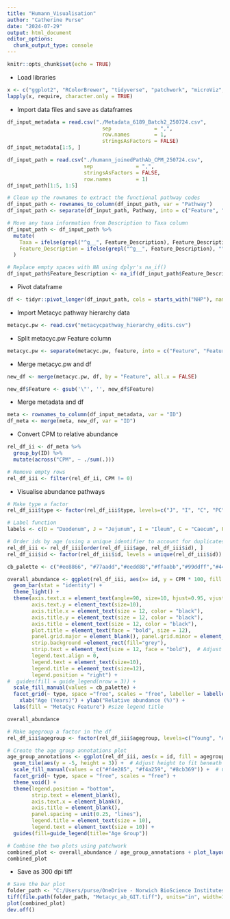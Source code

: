 ---
title: "Humann_Visualisation"
author: "Catherine Purse"
date: "2024-07-29"
output: html_document
editor_options: 
  chunk_output_type: console
---

```{r setup, include=FALSE}
knitr::opts_chunk$set(echo = TRUE)
```

* Load libraries
```{r packages, results='hide'}
x <- c("ggplot2", "RColorBrewer", "tidyverse", "patchwork", "microViz", "dplyr", "tidyr", "ALDEx2", "CoDaSeq", "grafify")
lapply(x, require, character.only = TRUE)
```

* Import data files and save as dataframes
```{r}
df_input_metadata = read.csv("./Metadata_6189_Batch2_250724.csv", 
                               sep              = ",", 
                               row.names        = 1,
                               stringsAsFactors = FALSE)
df_input_metadata[1:5, ]

df_input_path = read.csv("./humann_joinedPathAb_CPM_250724.csv", 
                         sep              = ",", 
                         stringsAsFactors = FALSE, 
                         row.names        = 1)
df_input_path[1:5, 1:5]
```

```{r}
# Clean up the rownames to extract the functional pathway codes
df_input_path <- rownames_to_column(df_input_path, var = "Pathway")
df_input_path <- separate(df_input_path, Pathway, into = c("Feature", "Feature_Description", "Taxa"), sep = "[:|]", extra = "merge", fill = "right")

# Move any taxa information from Description to Taxa column
df_input_path <- df_input_path %>%
  mutate(
    Taxa = ifelse(grepl("^g__", Feature_Description), Feature_Description, Taxa),
    Feature_Description = ifelse(grepl("^g__", Feature_Description), "", Feature_Description)
  )

# Replace empty spaces with NA using dplyr's na_if()
df_input_path$Feature_Description <- na_if(df_input_path$Feature_Description, "")
```

* Pivot dataframe
```{r}
df <- tidyr::pivot_longer(df_input_path, cols = starts_with("NHP"), names_to = "ID", values_to = "CPM")
```

* Import Metacyc pathway hierarchy data
```{r}
metacyc.pw <- read.csv("metacycpathway_hierarchy_edits.csv")
```

* Split metacyc.pw Feature column
```{r}
metacyc.pw <- separate(metacyc.pw, feature, into = c("Feature", "Feature_Description"), sep = ":", extra = "merge", fill = "right")
```

* Merge metacyc.pw and df
```{r}
new_df <- merge(metacyc.pw, df, by = "Feature", all.x = FALSE)

new_df$Feature <- gsub('\"', '', new_df$Feature)
```

* Merge metadata and df
```{r}
meta <- rownames_to_column(df_input_metadata, var = "ID")
df_meta <- merge(meta, new_df, var = "ID")
```

* Convert CPM to relative abundance
```{r}
rel_df_ii <- df_meta %>%
  group_by(ID) %>%
  mutate(across("CPM", ~ ./sum(.)))

# Remove empty rows
rel_df_iii <- filter(rel_df_ii, CPM != 0)
```


* Visualise abundance pathways
```{r}
# Make type a factor
rel_df_iii$type <- factor(rel_df_iii$type, levels=c("J", "I", "C", "PC", "DC"))

# Label function
labels <- c(D = "Duodenum", J = "Jejunum", I = "Ileum", C = "Caecum", PC = "Proximal Colon", DC = "Distal Colon")

# Order ids by age (using a unique identifier to account for duplicates in df)
rel_df_iii <- rel_df_iii[order(rel_df_iii$age, rel_df_iii$id), ]
rel_df_iii$id <- factor(rel_df_iii$id, levels = unique(rel_df_iii$id))

cb_palette <- c("#ee8866", "#77aadd","#eedd88","#ffaabb","#99ddff","#44bb99", "#bbcc33","#cc99cc","#dddddd","#ccbbaa","#dd7788","#66ccee")

overall_abundance <- ggplot(rel_df_iii, aes(x= id, y = CPM * 100, fill = level_1)) +
  geom_bar(stat = "identity") + 
  theme_light() +
  theme(axis.text.x = element_text(angle=90, size=10, hjust=0.95, vjust=0.2), 
        axis.text.y = element_text(size=10),
        axis.title.x = element_text(size = 12, color = "black"),
        axis.title.y = element_text(size = 12, color = "black"),
        axis.title = element_text(size = 12, color = "black"),
        plot.title = element_text(face = "bold", size = 12),
        panel.grid.major = element_blank(), panel.grid.minor = element_blank(), 
        strip.background =element_rect(fill="grey"),
        strip.text = element_text(size = 12, face = "bold"),  # Adjust the size of facet labels
        legend.text.align = 0, 
        legend.text = element_text(size=10),
        legend.title = element_text(size=12),
        legend.position = "right") +
#  guides(fill = guide_legend(nrow = 3)) +
  scale_fill_manual(values = cb_palette) +
  facet_grid(~ type, space ="free", scales = "free", labeller = labeller(type = labels)) +
    xlab("Age (Years)") + ylab("Relative abundance (%)") +
  labs(fill = "MetaCyc Feature") #size legend title

overall_abundance

# Make agegroup a factor in the df
rel_df_iii$agegroup <- factor(rel_df_iii$agegroup, levels=c("Young", "Adult", "Aged"))

# Create the age group annotations plot
age_group_annotations <- ggplot(rel_df_iii, aes(x = id, fill = agegroup)) +
  geom_tile(aes(y = -5, height = 3)) +  # Adjust height to fit beneath the main plot
  scale_fill_manual(values = c("#f4e285", "#f4a259", "#8cb369")) +  # Customize colors as needed
  facet_grid(~ type, space = "free", scales = "free") +
  theme_void() +
  theme(legend.position = "bottom",
        strip.text = element_blank(),
        axis.text.x = element_blank(),
        axis.title = element_blank(),
        panel.spacing = unit(0.25, "lines"),
        legend.title = element_text(size = 10),
        legend.text = element_text(size = 10)) +
  guides(fill=guide_legend(title="Age Group"))

# Combine the two plots using patchwork
combined_plot <- overall_abundance / age_group_annotations + plot_layout(heights = c(10, 1))
combined_plot
```

* Save as 300 dpi tiff
```{r}
# Save the bar plot
folder_path <- "C:/Users/purse/OneDrive - Norwich BioScience Institutes/Results/NHP Bioinformatics/6189_Metagenomicsanalysis/Humann_FunctionalAnalysis/NewAnalysis_250724/Plots"
tiff(file.path(folder_path, "Metacyc_ab_GIT.tiff"), units="in", width=16, height=7,  res=300)
plot(combined_plot)
dev.off()
```
